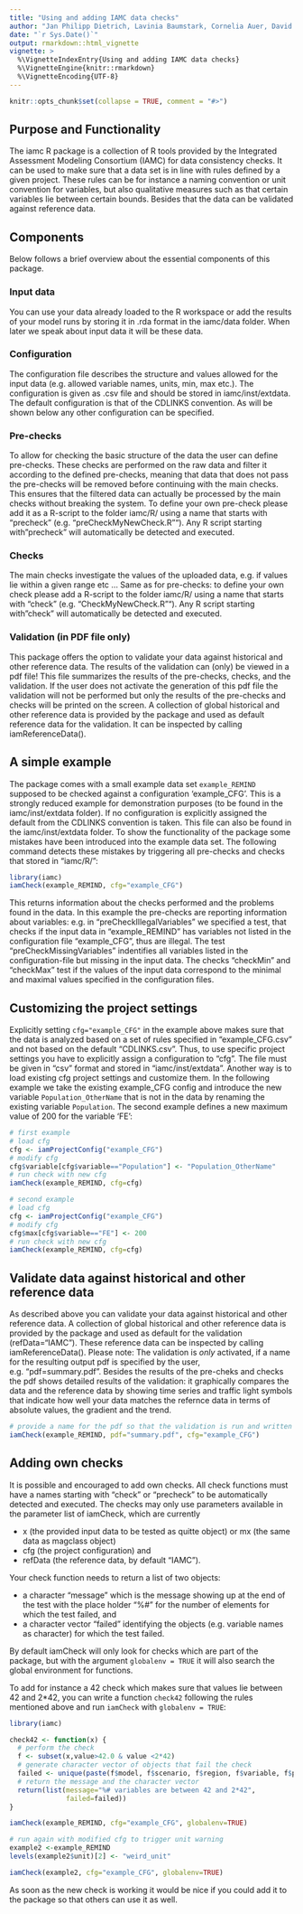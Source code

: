 ```yaml
---
title: "Using and adding IAMC data checks"
author: "Jan Philipp Dietrich, Lavinia Baumstark, Cornelia Auer, David Klein"
date: "`r Sys.Date()`"
output: rmarkdown::html_vignette
vignette: >
  %\VignetteIndexEntry{Using and adding IAMC data checks}
  %\VignetteEngine{knitr::rmarkdown}
  %\VignetteEncoding{UTF-8}
---
```


```r
knitr::opts_chunk$set(collapse = TRUE, comment = "#>")
```

## Purpose and Functionality

The iamc R package is a collection of R tools provided by the Integrated Assessment Modeling Consortium (IAMC) for data consistency checks. It can be used to make sure that a data set is in line with rules defined by a given project. These rules can be for instance a naming convention or unit convention for variables, but also qualitative measures such as that certain variables lie between certain bounds. Besides that the data can be validated against reference data.

## Components
Below follows a brief overview about the essential components of this package. 

### Input data
You can use your data already loaded to the R workspace or add the results of your model runs by storing it in .rda format in the iamc/data folder. When later we speak about input data it will be these data. 

### Configuration 
The configuration file describes the structure and values allowed for the input data (e.g. allowed variable names, units, min, max etc.). The configuration is given as .csv file and should be stored in iamc/inst/extdata. The default configuration is that of the CDLINKS convention. As will be shown below any other configuration can be specified.

### Pre-checks
To allow for checking the basic structure of the data the user can define pre-checks. These checks are performed on the raw data and filter it according to the defined pre-checks, meaning that data that does not pass the pre-checks will be removed before continuing with the main checks. This ensures that the filtered data can actually be processed by the main checks without breaking the system. To define your own pre-check please add it as a R-script to the folder iamc/R/ using a name that starts with "precheck" (e.g. "preCheckMyNewCheck.R""). Any R script starting with "precheck" will automatically be detected and executed. 

### Checks
The main checks investigate the values of the uploaded data, e.g. if values lie within a given range etc ... Same as for pre-checks: to define your own check please add a R-script to the folder iamc/R/ using a name that starts with "check" (e.g. "CheckMyNewCheck.R""). Any R script starting with "check" will automatically be detected and executed. 

### Validation (in PDF file only)
This package offers the option to validate your data against historical and other reference data. The results of the validation can (only) be viewed in a pdf file! This file summarizes the results of the pre-checks, checks, and the validation. If the user does not activate the generation of this pdf file the validation will not be performed but only the results of the pre-checks and checks will be printed on the screen. A collection of global historical and other reference data is provided by the package and used as default reference data for the validation. It can be inspected by calling iamReferenceData().

## A simple example

The package comes with a small example data set `example_REMIND` supposed to be checked against a configuration 'example_CFG'. This is a strongly reduced example for demonstration purposes (to be found in the iamc/inst/extdata folder). If no configuration is explicitly assigned the default from the CDLINKS convention is taken. This file can also be found in the iamc/inst/extdata folder.
To show the functionality of the package some mistakes have been introduced into the example data set. The following command detects these mistakes by triggering all pre-checks and checks that stored in "iamc/R/":

```r
library(iamc)
iamCheck(example_REMIND, cfg="example_CFG")
```

This returns information about the checks performed and the problems found in the data. In this example the pre-checks are reporting information about variables: e.g. in "preCheckIllegalVariables" we specified a test, that checks if the input data in "example_REMIND" has variables not listed in the configuration file "example_CFG", thus are illegal. The test "preCheckMissingVariables" indentifies all variables listed in the configuration-file but missing in the input data. The checks "checkMin" and "checkMax" test if the values of the input data correspond to the minimal and maximal values specified in the configuration files. 

## Customizing the project settings

Explicitly setting `cfg="example_CFG"` in the example above makes sure that the data is analyzed based on a set of rules specified in "example_CFG.csv" and not based on the default "CDLINKS.csv". Thus, to use specific project settings you have to explicitly assign a configuration to "cfg". The file must be given in "csv" format and stored in "iamc/inst/extdata". Another way is to load existing cfg project settings and customize them. In the following example we take the existing example_CFG config and introduce the new variable `Population_OtherName` that is not in the data by renaming the existing variable `Population`. The second example defines a new maximum value of 200 for the variable 'FE':

```r
# first example
# load cfg
cfg <- iamProjectConfig("example_CFG")
# modify cfg
cfg$variable[cfg$variable=="Population"] <- "Population_OtherName"
# run check with new cfg
iamCheck(example_REMIND, cfg=cfg)

# second example
# load cfg
cfg <- iamProjectConfig("example_CFG")
# modify cfg
cfg$max[cfg$variable=="FE"] <- 200
# run check with new cfg
iamCheck(example_REMIND, cfg=cfg)
```

## Validate data against historical and other reference data

As described above you can validate your data against historical and other reference data. A collection of global historical and other reference data is provided by the package and used as default for the validation (refData="IAMC"). These reference data can be inspected by calling iamReferenceData(). Please note: The validation is *only* activated, if a name for the resulting output pdf is specified by the user, e.g. "pdf=summary.pdf". Besides the results of the pre-cheks and checks the pdf shows detailed results of the validation: it graphically compares the data and the reference data by showing time series and traffic light symbols that indicate how well your data matches the refernce data in terms of absolute values, the gradient and the trend.

```r
# provide a name for the pdf so that the validation is run and written to the pdf
iamCheck(example_REMIND, pdf="summary.pdf", cfg="example_CFG")

```

## Adding own checks

It is possible and encouraged to add own checks. All check functions must have a names starting with "check" or "precheck" to be automatically detected and executed. The checks may only use parameters available in the parameter list of iamCheck, which are currently

* x (the provided input data to be tested as quitte object) or mx (the same data as magclass object)
* cfg (the project configuration) and
* refData (the reference data, by default "IAMC"). 

Your check function needs to return a list of two objects: 

* a character "message" which is the message showing up at the end of the test with the place holder "%#" for the number of elements for which the test failed, and 
* a character vector "failed" identifying the objects (e.g. variable names as character) for which the test failed.

By default iamCheck will only look for checks which are part of the package, but with the argument `globalenv = TRUE` it will also search the global environment for functions. 

To add for instance a 42 check which makes sure that values lie between 42 and 2*42, you can write a function `check42` following the rules mentioned above and run `iamCheck` with `globalenv = TRUE`:

```r
library(iamc)

check42 <- function(x) {
  # perform the check
  f <- subset(x,value>42.0 & value <2*42)
  # generate character vector of objects that fail the check
  failed <- unique(paste(f$model, f$scenario, f$region, f$variable, f$period, sep=" | "))
  # return the message and the character vector
  return(list(message="%# variables are between 42 and 2*42",
              failed=failed))
} 

iamCheck(example_REMIND, cfg="example_CFG", globalenv=TRUE)

# run again with modified cfg to trigger unit warning
example2 <-example_REMIND
levels(example2$unit)[2] <- "weird_unit"

iamCheck(example2, cfg="example_CFG", globalenv=TRUE)

```

As soon as the new check is working it would be nice if you could add it to the package so that others can use it as well.